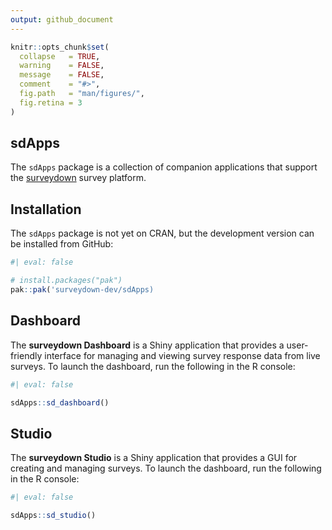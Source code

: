 ```yaml
---
output: github_document
---
```


<!-- README.md is generated from README.Rmd. Please edit this file -->

```r
knitr::opts_chunk$set(
  collapse   = TRUE,
  warning    = FALSE,
  message    = FALSE,
  comment    = "#>",
  fig.path   = "man/figures/",
  fig.retina = 3
)
```

## sdApps

The `sdApps` package is a collection of companion applications that support the [surveydown](https://surveydown.org/) survey platform.

## Installation

The `sdApps` package is not yet on CRAN, but the development version can be installed from GitHub:

```r
#| eval: false

# install.packages("pak")
pak::pak('surveydown-dev/sdApps)
```

## Dashboard

The **surveydown Dashboard** is a Shiny application that provides a user-friendly interface for managing and viewing survey response data from live surveys. To launch the dashboard, run the following in the R console:

```r
#| eval: false

sdApps::sd_dashboard()
```

## Studio

The **surveydown Studio** is a Shiny application that provides a GUI for creating and managing surveys. To launch the dashboard, run the following in the R console:

```r
#| eval: false

sdApps::sd_studio()
```

